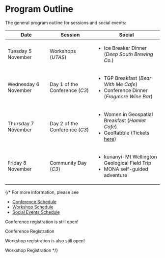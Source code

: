 <HeaderImage url="/imgs/main-room.jpg" positionY="20%"  />

# Program Outline

The general program outline for sessions and social events:

| Date                 | Session                             | Social                                                                                                                                                                  |
| -------------------- | ----------------------------------- | ----------------------------------------------------------------------------------------------------------------------------------------------------------------------- |
| Tuesday 5 November   | Workshops (<i>UTAS</i>)             | <ul><li>Ice Breaker Dinner (_Deep South Brewing Co._)</li></ul>                                                                                                         |
| Wednesday 6 November | Day 1 of the Conference (<i>C3</i>) | <ul><li>TGP Breakfast (_Bear With Me Cafe_)</li><li> Conference Dinner (_Frogmore Wine Bar_)</li></ul>                                                                  |
| Thursday 7 November  | Day 2 of the Conference (<i>C3</i>) | <ul><li>Women in Geospatial Breakfast (_Hamlet Cafe_)</li><li>GeoRabble (Tickets [here](https://ti.to/osgeo-oceania/foss4g-sotm-oceania-2024/with/georabble))</li></ul> |
| Friday 8 November    | Community Day (<i>C3</i>)           | <ul><li>kunanyi-Mt Wellington Geological Field Trip</li><li>MONA self-guided adventure </li></ul>      


<FooterImage url="/imgs/2025/auckland.jpg" positionY="35%" height="300px" />

{/* For more information, please see

- [Conference Schedule](program/schedule)
- [Workshop Schedule](program/workshops)
- [Social Events Schedule](program/social-events)

Conference registration is still open!

<StyledButton target="https://ti.to/osgeo-oceania/foss4g-sotm-oceania-2024">
  Conference Registration
</StyledButton>

Workshop registration is also still open!

<StyledButton target="https://ti.to/osgeo-oceania/foss4g-sotm-oceania-2024-workshops">
  Workshop Registration
</StyledButton> */}

